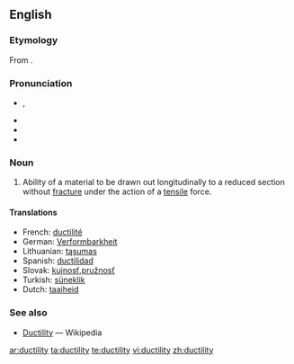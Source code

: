 ==English==

===Etymology===
From {{suffix|ductile|ity}}.

===Pronunciation===
* {{a|GenAm}} {{IPA|/dʌkˈtɪlɪdi/}}, {{SAMPA|/dVk"tIlIdi/}}
* {{audio|en-us-ductility.ogg|Audio (US)}}
* {{hyphenation|duc|til|i|ty}}
* {{rhymes|ɪlɪti}}

===Noun===
{{en-noun|-}}

# {{physics}} Ability of a material to be drawn out longitudinally to a reduced section without [[fracture]] under the action of a [[tensile]] force.

====Translations====
* French: [[ductilité]] {{f}}
* German: [[Verformbarkheit]]
* Lithuanian: [[tąsumas]] {{m}}
* Spanish: [[ductilidad]] {{f}}
* Slovak: [[kujnosť]],[[pružnosť]] {{f}}
* Turkish: [[süneklik]]
* Dutch: [[taaiheid]]

===See also===
* [[w:Ductility|Ductility]] — Wikipedia

[[ar:ductility]]
[[ta:ductility]]
[[te:ductility]]
[[vi:ductility]]
[[zh:ductility]]